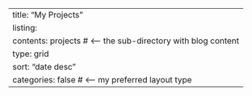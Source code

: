 ---
title: "My Projects"
listing:
  contents: projects  # <-- the sub-directory with blog content
  type: grid  
  sort: "date desc"
  categories: false        # <-- my preferred layout type
---